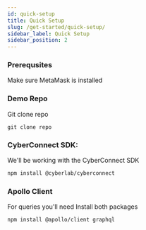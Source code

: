 ```yaml
---
id: quick-setup
title: Quick Setup
slug: /get-started/quick-setup/
sidebar_label: Quick Setup
sidebar_position: 2
---
```


### Prerequsites
Make sure MetaMask is installed


### Demo Repo
Git clone repo
```
git clone repo
```

### CyberConnect SDK:

We'll be working with the CyberConnect SDK

```bash npm2yarn
npm install @cyberlab/cyberconnect
```


### Apollo Client

For queries you'll need Install both packages

```bash npm2yarn
npm install @apollo/client graphql
```

